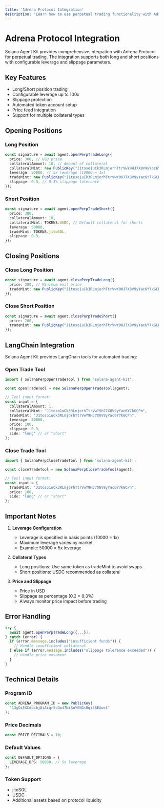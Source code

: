 ```yaml
---
title: 'Adrena Protocol Integration'
description: 'Learn how to use perpetual trading functionality with Adrena Protocol'
---
```


# Adrena Protocol Integration

Solana Agent Kit provides comprehensive integration with Adrena Protocol for perpetual trading. The integration supports both long and short positions with configurable leverage and slippage parameters.

## Key Features

- Long/Short position trading
- Configurable leverage up to 100x
- Slippage protection
- Automated token account setup
- Price feed integration
- Support for multiple collateral types

## Opening Positions

### Long Position

```typescript
const signature = await agent.openPerpTradeLong({
  price: 300, // USD price
  collateralAmount: 10, // Amount of collateral
  collateralMint: new PublicKey("J1toso1uCk3RLmjorhTtrVwY9HJ7X8V9yYac6Y7kGCPn"), // jitoSOL
  leverage: 50000, // 5x leverage (10000 = 1x)
  tradeMint: new PublicKey("J1toso1uCk3RLmjorhTtrVwY9HJ7X8V9yYac6Y7kGCPn"), // Trading asset
  slippage: 0.3, // 0.3% slippage tolerance
});
```

### Short Position

```typescript
const signature = await agent.openPerpTradeShort({
  price: 300,
  collateralAmount: 10,
  collateralMint: TOKENS.USDC, // Default collateral for shorts
  leverage: 50000,
  tradeMint: TOKENS.jitoSOL,
  slippage: 0.3,
});
```

## Closing Positions

### Close Long Position

```typescript
const signature = await agent.closePerpTradeLong({
  price: 200, // Minimum exit price
  tradeMint: new PublicKey("J1toso1uCk3RLmjorhTtrVwY9HJ7X8V9yYac6Y7kGCPn"),
});
```

### Close Short Position

```typescript
const signature = await agent.closePerpTradeShort({
  price: 200,
  tradeMint: new PublicKey("J1toso1uCk3RLmjorhTtrVwY9HJ7X8V9yYac6Y7kGCPn"),
});
```

## LangChain Integration

Solana Agent Kit provides LangChain tools for automated trading:

### Open Trade Tool

```typescript
import { SolanaPerpOpenTradeTool } from 'solana-agent-kit';

const openTradeTool = new SolanaPerpOpenTradeTool(agent);

// Tool input format:
const input = {
  collateralAmount: 1,
  collateralMint: "J1toso1uCk3RLmjorhTtrVwY9HJ7X8V9yYac6Y7kGCPn",
  tradeMint: "J1toso1uCk3RLmjorhTtrVwY9HJ7X8V9yYac6Y7kGCPn",
  leverage: 50000,
  price: 100,
  slippage: 0.3,
  side: "long" // or "short"
};
```

### Close Trade Tool

```typescript
import { SolanaPerpCloseTradeTool } from 'solana-agent-kit';

const closeTradeTool = new SolanaPerpCloseTradeTool(agent);

// Tool input format:
const input = {
  tradeMint: "J1toso1uCk3RLmjorhTtrVwY9HJ7X8V9yYac6Y7kGCPn",
  price: 100,
  side: "long" // or "short"
};
```

## Important Notes

1. **Leverage Configuration**
   - Leverage is specified in basis points (10000 = 1x)
   - Maximum leverage varies by market
   - Example: 50000 = 5x leverage

2. **Collateral Types**
   - Long positions: Use same token as tradeMint to avoid swaps
   - Short positions: USDC recommended as collateral

3. **Price and Slippage**
   - Price in USD
   - Slippage as percentage (0.3 = 0.3%)
   - Always monitor price impact before trading

## Error Handling

```typescript
try {
  await agent.openPerpTradeLong({...});
} catch (error) {
  if (error.message.includes("insufficient funds")) {
    // Handle insufficient collateral
  } else if (error.message.includes("slippage tolerance exceeded")) {
    // Handle price movement
  }
}
```

## Technical Details

### Program ID
```typescript
const ADRENA_PROGRAM_ID = new PublicKey(
  "13gDzEXCdocbj8iAiqrScGo47NiSuYENGsRqi3SEAwet"
);
```

### Price Decimals
```typescript
const PRICE_DECIMALS = 10;
```

### Default Values
```typescript
const DEFAULT_OPTIONS = {
  LEVERAGE_BPS: 50000, // 5x leverage
};
```

### Token Support
- jitoSOL
- USDC
- Additional assets based on protocol liquidity